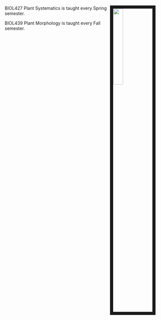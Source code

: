 <link rel="stylesheet" href="styles.css" type="text/css">

<img src="images/white.png" style="width:25%; border:10px solid; margin-right: 20px" align="right">

BIOL427 Plant Systematics is taught every Spring semester. 

BIOL439 Plant Morphology is taught every Fall semester. 


